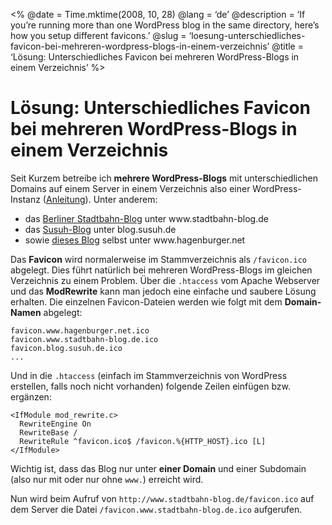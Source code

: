 <%
  @date = Time.mktime(2008, 10, 28)
  @lang = 'de'
  @description = 'If you’re running more than one WordPress blog in the same directory, here’s how you setup different favicons.'
  @slug = 'loesung-unterschiedliches-favicon-bei-mehreren-wordpress-blogs-in-einem-verzeichnis'
  @title = 'Lösung: Unterschiedliches Favicon bei mehreren WordPress-Blogs in einem Verzeichnis'
%>

Lösung: Unterschiedliches Favicon bei mehreren WordPress-Blogs in einem Verzeichnis
===================================================================================

Seit Kurzem betreibe ich **mehrere WordPress-Blogs** mit unterschiedlichen Domains auf einem Server in einem Verzeichnis also einer WordPress-Instanz ([Anleitung](http://www.cbschmidt.de/353/mehrere-weblogs-mit-einer-wordpress-installation/)). Unter anderem:

* das [Berliner Stadtbahn-Blog](http://www.stadtbahn-blog.de) unter www.stadtbahn-blog.de
* das [Susuh-Blog](http://blog.susuh.de) unter blog.susuh.de
* sowie [dieses Blog](http://www.hagenburger.net) selbst unter www.hagenburger.net

Das **Favicon** wird normalerweise im Stammverzeichnis als `/favicon.ico` abgelegt. Dies führt natürlich bei mehreren WordPress-Blogs im gleichen Verzeichnis zu einem Problem. Über die `.htaccess` vom Apache Webserver und das **ModRewrite** kann man jedoch eine einfache und saubere Lösung erhalten. Die einzelnen Favicon-Dateien werden wie folgt mit dem **Domain-Namen** abgelegt:

    favicon.www.hagenburger.net.ico
    favicon.www.stadtbahn-blog.de.ico
    favicon.blog.susuh.de.ico
    ...

Und in die `.htaccess` (einfach im Stammverzeichnis von WordPress erstellen, falls noch nicht vorhanden) folgende Zeilen einfügen bzw. ergänzen:

    <IfModule mod_rewrite.c>
      RewriteEngine On
      RewriteBase /
      RewriteRule ^favicon.ico$ /favicon.%{HTTP_HOST}.ico [L]
    </IfModule>

Wichtig ist, dass das Blog nur unter **einer Domain** und einer Subdomain (also nur mit oder nur ohne `www.`) erreicht wird.

Nun wird beim Aufruf von `http://www.stadtbahn-blog.de/favicon.ico` auf dem Server die Datei `/favicon.www.stadtbahn-blog.de.ico` aufgerufen.